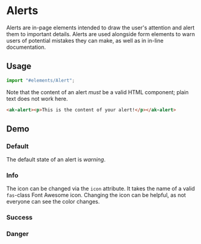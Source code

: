 

<Meta of={AlertStories} />

# Alerts

Alerts are in-page elements intended to draw the user's attention and alert them to important
details. Alerts are used alongside form elements to warn users of potential mistakes they can
make, as well as in in-line documentation.

## Usage

```Typescript
import "#elements/Alert";
```

Note that the content of an alert _must_ be a valid HTML component; plain text does not work here.

```html
<ak-alert><p>This is the content of your alert!</p></ak-alert>
```

## Demo

### Default

The default state of an alert is _warning_.

<Story of={AlertStories.DefaultStory} />

### Info

The icon can be changed via the `icon` attribute. It takes the name of a valid `fas`-class Font
Awesome icon. Changing the icon can be helpful, as not everyone can see the color changes.

<Story of={AlertStories.InfoAlert} />

### Success

<Story of={AlertStories.SuccessAlert} />

### Danger

<Story of={AlertStories.DangerAlert} />
